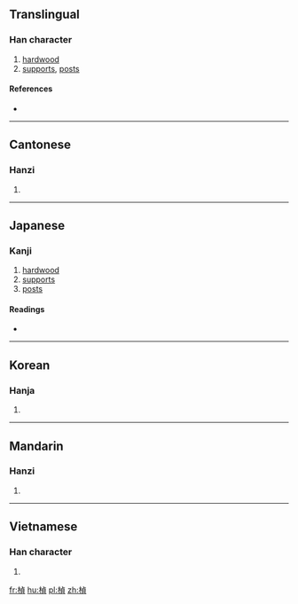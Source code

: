 {{also|桢}}
==Translingual==

===Han character===
{{Han char|rn=75|rad=木|as=09|sn=13|four=4198<sub>1</sub>|canj=木卜月金 (DYBC)}}

# [[hardwood]]
# [[supports]], [[posts]]

====References====
* {{Han ref|kx=0540.220|dkj=15163|dj=0928.070|hdz=21247.030|uh=6968|ud=26984|bh=B7A9|bd=47017}}

----

==Cantonese==

===Hanzi===
{{yue-hanzi|jyut=|y=jing1|sim=桢}}

# {{defn|lang=yue|sort=木09}}

----

==Japanese==

===Kanji===
{{ja-kanji|grade=|rs=木09}}

# [[hardwood]]
# [[supports]]
# [[posts]]

====Readings====
* {{ja-readings|on=[[てい]] (tei), [[ちょう]] (chō)|kun=[[ねずみもち]] (nezumimochi)}}

----

==Korean==

===Hanja===
{{ko-hanja|hangeul=정|eumhun=|rv=jeong|mr=chŏng|y=ceng}}

# {{defn|lang=ko|sort=木09}}

----

==Mandarin==

===Hanzi===
{{cmn-hanzi|sim=桢|pin=[[zhēn]] ([[zhen1]])|wg=chen<sup>1</sup>}}

# {{defn|lang=cmn|sort=木09}}

----

==Vietnamese==

===Han character===
{{vi-hantu|[[trinh]], [[trính]]|rs=木09}}

# {{defn|lang=vi|sort=木09}}

[[fr:楨]]
[[hu:楨]]
[[pl:楨]]
[[zh:楨]]